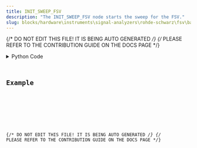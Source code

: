 ```yaml
---
title: INIT_SWEEP_FSV
description: "The INIT_SWEEP_FSV node starts the sweep for the FSV."
slug: blocks/hardware\instruments\signal-analyzers\rohde-schwarz\fsv\basic\init-sweep-fsv
---
```


{/* DO NOT EDIT THIS FILE! IT IS BEING AUTO GENERATED */}
{/* PLEASE REFER TO THE CONTRIBUTION GUIDE ON THE DOCS PAGE */}


<PythonDocsDisplay docstring={docstring} />
<details>
<summary>Python Code</summary>



<Code code={pythonCode} lang="py" wrap theme="dracula" />

[Find this Flojoy Block on GitHub](https://github.com/flojoy-ai/blocks/blob/main/blocks/HARDWARE\INSTRUMENTS\SIGNAL_ANALYZERS\ROHDE_SCHWARZ\FSV\BASIC\INIT_SWEEP_FSV/INIT_SWEEP_FSV.py)

</details>

## Example


<GetHelpWidget />


<AppDisplay app={app} blockName="INIT_SWEEP_FSV" client:visible />


<Example />

{/* DO NOT EDIT THIS FILE! IT IS BEING AUTO GENERATED */}
{/* PLEASE REFER TO THE CONTRIBUTION GUIDE ON THE DOCS PAGE */}
